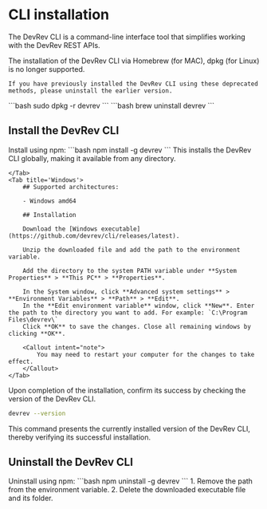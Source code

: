 # CLI installation

The DevRev CLI is a command-line interface tool that simplifies working with the DevRev REST APIs.


<Callout intent="note">
    The installation of the DevRev CLI via Homebrew (for MAC), dpkg (for Linux) is no longer supported.

    If you have previously installed the DevRev CLI using these deprecated methods, please uninstall the earlier version.
</Callout>
<Tabs>
    <Tab title='Linux'>
        ```bash
        sudo dpkg -r devrev
        ```
    </Tab>
    <Tab title='Mac'>
        ```bash
        brew uninstall devrev
        ```
    </Tab>
</Tabs>

## Install the DevRev CLI

<Tabs>
    <Tab title='Mac/Linux'>
        Install using npm:
        ```bash
        npm install -g devrev
        ```
        This installs the DevRev CLI globally, making it available from any directory.

    </Tab>
    <Tab title='Windows'>
        ## Supported architectures:

        - Windows amd64

        ## Installation

        Download the [Windows executable](https://github.com/devrev/cli/releases/latest).

        Unzip the downloaded file and add the path to the environment variable.

        Add the directory to the system PATH variable under **System Properties** > **This PC** > **Properties**.

        In the System window, click **Advanced system settings** > **Environment Variables** > **Path** > **Edit**.
        In the **Edit environment variable** window, click **New**. Enter the path to the directory you want to add. For example: `C:\Program Files\devrev\`
        Click **OK** to save the changes. Close all remaining windows by clicking **OK**.

        <Callout intent="note">
            You may need to restart your computer for the changes to take effect.
        </Callout>
    </Tab>
</Tabs>


Upon completion of the installation, confirm its success by checking the version of the DevRev CLI.
```bash
devrev --version
```
This command presents the currently installed version of the DevRev CLI, thereby verifying its successful installation.

## Uninstall the DevRev CLI

<Tabs>
    <Tab title='Mac/Linux'>
        Uninstall using npm:
        ```bash
        npm uninstall -g devrev
        ```
    </Tab>
    <Tab title='Windows'>
        1. Remove the path from the environment variable.
        2. Delete the downloaded executable file and its folder.
    </Tab>
</Tabs>